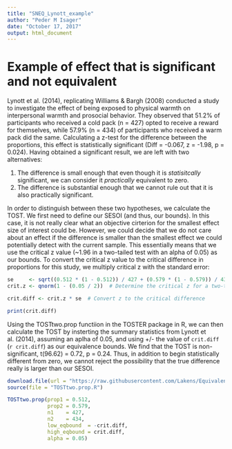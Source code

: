 ```yaml
---
title: "SNEQ_Lynott_example"
author: "Peder M Isager"
date: "October 17, 2017"
output: html_document
---
```


# Example of effect that is significant and not equivalent

Lynott et al. (2014), replicating Williams & Bargh (2008) conducted a study to investigate the effect of being exposed to physical warmth on interpersonal warmth and prosocial behavior. They observed  that 51.2% of participants who received a cold pack (n = 427) opted to receive a reward for themselves, while 57.9% (n = 434) of participants who received a warm pack did the same. Calculating a z-test for the difference between the proportions, this effect is statistically significant (Diff = -0.067, z = -1.98, p = 0.024). Having obtained a significant result, we are left with two alternatives:

1. The difference is small enough that even though it is *statisitcally* significant, we can consider it *practically* equivalent to zero.
2. The difference is substantial enough that we cannot rule out that it is also practically significant. 

In order to distinguish between these two hypotheses, we calculate the TOST. We first need to define our SESOI (and thus, our bounds). In this case, it is not really clear what an objective cirterion for the smallest effect size of interest could be. However, we could decide that we do not care about an effect if the difference is smaller than the smallest effect we could potentially detect with the current sample. This essentially means that we use the critical z value (~1.96 in a two-tailed test with an alpha of 0.05) as our bounds. To convert the critical z value to the critical difference in proportions for this study, we multiply critical z with the standard error:

```r
se     <- sqrt((0.512 * (1 - 0.512)) / 427 + (0.579 * (1 - 0.579)) / 434)  # Calculate the (unpooled) standard error
crit.z <- qnorm(1 - (0.05 / 2))  # Determine the critical z for a two-tailed test with alpha = 0.05

crit.diff <- crit.z * se  # Convert z to the critical difference

print(crit.diff)
```

Using the TOSTtwo.prop functiion in the TOSTER package in R, we can then calculate the TOST by insterting the summary statistics from Lynott et al. (2014), assuming an aplha of 0.05, and using +/- the value of `crit.diff` (`r crit.diff`) as our equivalence bounds. We find that the TOST is non-significant, t(96.62) = 0.72, p = 0.24. Thus, in addition to begin statistically different from zero, we cannot reject the possibility that the true difference really is larger than our SESOI.

```r

download.file(url = "https://raw.githubusercontent.com/Lakens/EquivalenceTestingForPsychologicalScience/master/TOSTtwo.prop.R", destfile = "TOSTtwo.prop.R")
source(file = "TOSTtwo.prop.R")

TOSTtwo.prop(prop1 = 0.512, 
             prop2 = 0.579, 
             n1    = 427, 
             n2    = 434, 
             low_eqbound  = -crit.diff, 
             high_eqbound = crit.diff, 
             alpha = 0.05)

```

